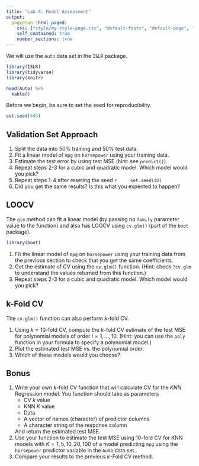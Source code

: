 ```yaml
---
title: "Lab 4: Model Assessment"
output:
  pagedown::html_paged:
    css: ["style/my-style-page.css", "default-fonts", "default-page", "default"]
    self_contained: true
    number_sections: true
---
```


We will use the `Auto` data set in the `ISLR` package.

```r
library(ISLR)
library(tidyverse) 
library(knitr)

head(Auto) %>%
  kable()
```

Before we begin, be sure to set the seed for reproducibility.

```r
set.seed(445)
```

\newpage

## Validation Set Approach

1. Split the data into 50% training and 50% test data.
2. Fit a linear model of `mpg` on `horsepower` using your training data.
3. Estimate the test error by using test MSE (hint: see `predict()`).
4. Repeat steps 2-3 for a cubic and quadratic model. Which model would you pick?
5. Repeat steps 1-4 after reseting the seed
    ```r
    set.seed(42)
    ```
6. Did you get the same results? Is this what you expected to happen?

## LOOCV

The `glm` method can fit a linear model (by passing no `family` parameter value to the function) and also has LOOCV using `cv.glm()` (part of the `boot` package).

```r
library(boot)
```

1. Fit the linear model of `mpg` on `horsepower` using your training data from the previous section to check that you get the same coefficients.
2. Get the estimate of CV using the `cv.glm()` function. (Hint: check `?cv.glm` to understand the values returned from this function.)
3. Repeat steps 2-3 for a cubic and quadratic model. Which model would you pick?

## k-Fold CV

The `cv.glm()` function can also perform $k$-fold CV.

1. Using $k = 10$-fold CV, compute the $k$-fold CV estimate of the test MSE for polynomial models of order $i = 1, \dots, 10$. (Hint: you can use the `poly` function in your formula to specify a polynomial model.)
2. Plot the estimated test MSE vs. the polynomial order.
3. Which of these models would you choose?

## Bonus

1. Write your own $k$-fold CV function that will calculate CV for the $KNN$ Regression model. You function should take as parameters
    - CV $k$ value
    - KNN $K$ value
    - Data
    - A vector of names (character) of predictor columns
    - A character string of the response column
    
    And return the estimated test MSE.
2. Use your function to estimate the test MSE using 10-fold CV for KNN models with $K = 1, 5, 10, 20, 100$ of a model predicting `mpg` using the `horsepower` predictor variable in the `Auto` data set.
3. Compare your results to the previous $k$-Fold CV method.

